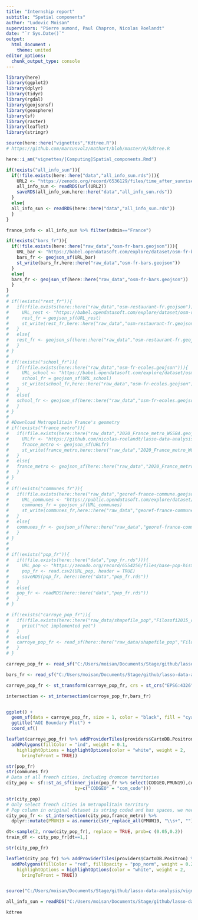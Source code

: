 ```yaml
---
title: "Internship report"
subtitle: "Spatial components"
author: "Ludovic Moisan"
supervisors: "Pierre aumond, Paul Chapron, Nicolas Roelandt"
date: "`r Sys.Date()`"
output: 
  html_document :
    theme: united
editor_options: 
  chunk_output_type: console
---
```


```r

library(here)
library(ggplot2)
library(dplyr)
library(tidyr)
library(rgdal)
library(geojsonsf)
library(geosphere)
library(sf)
library(raster)
library(leaflet)
library(stringr)

source(here::here("vignettes","Kdtree.R"))
# https://github.com/marcusvolz/mathart/blob/master/R/kdtree.R

```

```r

here::i_am("vignettes/[Computing]Spatial_components.Rmd")

if(!exists("all_info_sun")){
  if(!file.exists(here::here("data","all_info_sun.rds"))){
    URL2 <- "https://zenodo.org/record/6536129/files/time_after_sunrise.rds?download=1"
    all_info_sun <- readRDS(url(URL2))
    saveRDS(all_info_sun,here::here("data","all_info_sun.rds"))
  }
  else{
  all_info_sun <- readRDS(here::here("data","all_info_sun.rds"))
  }
}

france_info <- all_info_sun %>% filter(admin=="France")

```

```r

if(!exists("bars_fr")){
  if(!file.exists(here::here("raw_data","osm-fr-bars.geojson"))){
    URL_bar <- "https://babel.opendatasoft.com/explore/dataset/osm-fr-bars/download/?format=geojson&timezone=Europe/Berlin&lang=fr"
    bars_fr <- geojson_sf(URL_bar)
    st_write(bars_fr,here::here("raw_data","osm-fr-bars.geojson"))
  }
  else{
  bars_fr <- geojson_sf(here::here("raw_data","osm-fr-bars.geojson"))
  }
}
# 
# if(!exists("rest_fr")){
#   if(!file.exists(here::here("raw_data","osm-restaurant-fr.geojson"))){
#     URL_rest <- "https://babel.opendatasoft.com/explore/dataset/osm-restaurant-fr/download/?format=geojson&timezone=Europe/Berlin&lang=fr"
#     rest_fr = geojson_sf(URL_rest)
#     st_write(rest_fr,here::here("raw_data","osm-restaurant-fr.geojson"))
#   }
#   else{
#   rest_fr <- geojson_sf(here::here("raw_data","osm-restaurant-fr.geojson"))
#   }
# }
# 
# if(!exists("school_fr")){
#   if(!file.exists(here::here("raw_data","osm-fr-ecoles.geojson"))){
#     URL_school <- "https://babel.opendatasoft.com/explore/dataset/osm-fr-ecoles/download/?format=geojson&timezone=Europe/Berlin&lang=fr"
#     school_fr = geojson_sf(URL_school)
#     st_write(school_fr,here::here("raw_data","osm-fr-ecoles.geojson"))
#   }
#   else{
#   school_fr <- geojson_sf(here::here("raw_data","osm-fr-ecoles.geojson"))
#   }
# }
# 
# #Download Metropolitain France's geometry
# if(!exists("france_metro")){
#   if(!file.exists(here::here("raw_data","2020_France_metro_WGS84.geojson"))){
#     URLfr <- "https://github.com/nicolas-roelandt/lasso-data-analysis/raw/main/raw_data/2020_France_metro_WGS84.geojson"
#     france_metro <- geojson_sf(URLfr)
#     st_write(france_metro,here::here("raw_data","2020_France_metro_WGS84.geojson"))
#   }
#   else{
#   france_metro <- geojson_sf(here::here("raw_data","2020_France_metro_WGS84.geojson"))
#   }
# }
# 
# if(!exists("communes_fr")){
#   if(!file.exists(here::here("raw_data","georef-france-commune.geojson"))){
#     URL_communes <- "https://public.opendatasoft.com/explore/dataset/georef-france-commune/download/?format=geojson&timezone=Europe/Berlin&lang=fr"
#     communes_fr = geojson_sf(URL_communes)
#     st_write(communes_fr,here::here("raw_data","georef-france-commune.geojson"))
#   }
#   else{
#   communes_fr <- geojson_sf(here::here("raw_data","georef-france-commune.geojson"))
#   }
# }
# 
# 
# if(!exists("pop_fr")){
#   if(!file.exists(here::here("data","pop_fr.rds"))){
#     URL_pop <- "https://zenodo.org/record/6554256/files/base-pop-historiques-1876-2019.csv?download=1"
#     pop_fr <- read.csv2(URL_pop, header = TRUE)
#     saveRDS(pop_fr, here::here("data","pop_fr.rds"))
#   }
#   else{
#   pop_fr <- readRDS(here::here("data","pop_fr.rds"))
#   }
# }

# if(!exists("carroye_pop_fr")){
#   if(!file.exists(here::here("raw_data/shapefile_pop","Filosofi2015_carreaux_200m_metropole.shp"))){
#     print("not implemented yet")
#   }
#   else{
#   carroye_pop_fr <- read_sf(here::here("raw_data/shapefile_pop","Filosofi2015_carreaux_200m_metropole.shp"))
#   }
# }


```

```r

carroye_pop_fr <- read_sf("C:/Users/moisan/Documents/Stage/github/lasso-data-analysis/raw_data/shapefile_pop/Filosofi2015_carreaux_200m_metropole.shp")

bars_fr <- read_sf("C:/Users/moisan/Documents/Stage/github/lasso-data-analysis/raw_data/osm-fr-bars.geojson")

carroye_pop_fr <- st_transform(carroye_pop_fr, crs = st_crs("EPSG:4326"))

intersection <- st_intersection(carroye_pop_fr,bars_fr)


ggplot() + 
  geom_sf(data = carroye_pop_fr, size = 1, color = "black", fill = "cyan1") + 
  ggtitle("AOI Boundary Plot") + 
  coord_sf()

leaflet(carroye_pop_fr) %>% addProviderTiles(providers$CartoDB.Positron) %>% 
  addPolygons(fillColor = "ind", weight = 0.1,
    highlightOptions = highlightOptions(color = "white", weight = 2,
      bringToFront = TRUE))

```

```r

str(pop_fr)
str(communes_fr)
# Data of all french cities, including dromcom territories
city_pop <- sf::st_as_sf(inner_join(pop_fr %>% select(CODGEO,PMUN19),communes_fr %>% select(com_code,geo_point_2d,geometry), 
                          by=c("CODGEO" = "com_code")))

str(city_pop)
# Only select french cities in metropolitain territory
# Pop column in original dataset is string coded and has spaces, we need to get rid of them and then convert to num
city_pop_fr <- st_intersection(city_pop,france_metro) %>% 
  dplyr::mutate(PMUN19 = as.numeric(str_replace_all(PMUN19, "\\s+", "")),pop_norm = (PMUN19-min(PMUN19))/(max(PMUN19)-min(PMUN19)))

dt<-sample(2, nrow(city_pop_fr), replace = TRUE, prob=c (0.05,0.2))
train_df <- city_pop_fr[dt==1,]

str(city_pop_fr)

leaflet(city_pop_fr) %>% addProviderTiles(providers$CartoDB.Positron) %>% 
  addPolygons(fillColor = "red", fillOpacity = "pop_norm", weight = 0.2,
    highlightOptions = highlightOptions(color = "white", weight = 2,
      bringToFront = TRUE))


```

```r



```

```r
source("C:/Users/moisan/Documents/Stage/github/lasso-data-analysis/vignettes/Kdtree.R")

all_info_sun = readRDS("C:/Users/moisan/Documents/Stage/github/lasso-data-analysis/data/all_info_sun.rds")

kdtree

```


